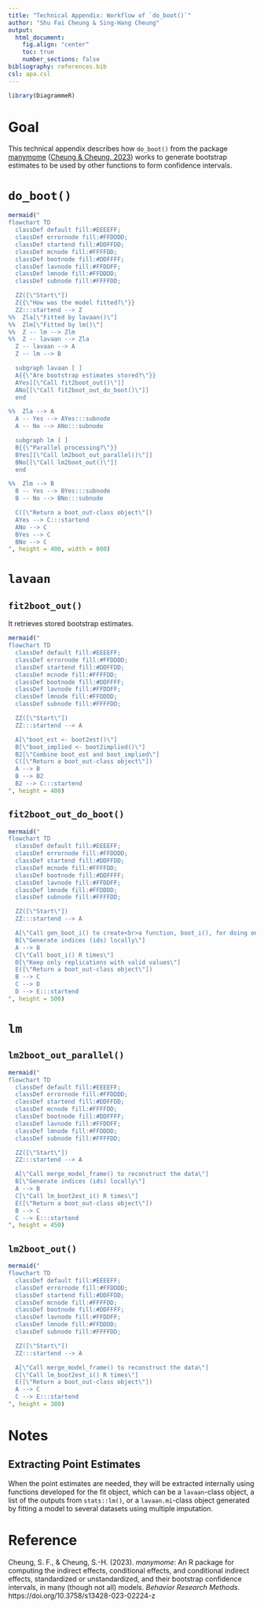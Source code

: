 ---
title: "Technical Appendix: Workflow of `do_boot()`"
author: "Shu Fai Cheung & Sing-Hang Cheung"
output:
  html_document:
    fig.align: "center"
    toc: true
    number_sections: false
bibliography: references.bib
csl: apa.csl
---

```{r echo = FALSE}
library(DiagrammeR)
```

# Goal

This technical appendix describes how `do_boot()`
from the package
[manymome](https://cran.r-project.org/package=manymome)
([Cheung & Cheung, 2023](https://doi.org/10.3758/s13428-023-02224-z))
works to generate bootstrap estimates to be used
by other functions to form confidence intervals.

# `do_boot()`

```{r fig-doboot, fig.cap = "Workflow of `manymome::do_boot()`", echo = FALSE}
mermaid("
flowchart TD
  classDef default fill:#EEEEFF;
  classDef errornode fill:#FFDDDD;
  classDef startend fill:#DDFFDD;
  classDef mcnode fill:#FFFFDD;
  classDef bootnode fill:#DDFFFF;
  classDef lavnode fill:#FFDDFF;
  classDef lmnode fill:#FFDDDD;
  classDef subnode fill:#FFFFDD;

  ZZ([\"Start\"])
  Z{{\"How was the model fitted?\"}}
  ZZ:::startend --> Z
%%  Zla[\"Fitted by lavaan()\"]
%%  Zlm[\"Fitted by lm()\"]
%%  Z -- lm --> Zlm
%%  Z -- lavaan --> Zla
  Z -- lavaan --> A
  Z -- lm --> B

  subgraph lavaan [ ]
  A{{\"Are bootstrap estimates stored?\"}}
  AYes[[\"Call fit2boot_out()\"]]
  ANo[[\"Call fit2boot_out_do_boot()\"]]
  end

%%  Zla --> A
  A -- Yes --> AYes:::subnode
  A -- No --> ANo:::subnode

  subgraph lm [ ]
  B{{\"Parallel processing?\"}}
  BYes[[\"Call lm2boot_out_parallel()\"]]
  BNo[[\"Call lm2boot_out()\"]]
  end

%%  Zlm --> B
  B -- Yes --> BYes:::subnode
  B -- No --> BNo:::subnode

  C([\"Return a boot_out-class object\"])
  AYes --> C:::startend
  ANo --> C
  BYes --> C
  BNo --> C
", height = 400, width = 800)
```

# `lavaan`

## `fit2boot_out()`

It retrieves stored bootstrap estimates.

```{r fig-fit2boot_out, fig.cap = "Workflow of `manymome::fit2boot_out()`", echo = FALSE}
mermaid("
flowchart TD
  classDef default fill:#EEEEFF;
  classDef errornode fill:#FFDDDD;
  classDef startend fill:#DDFFDD;
  classDef mcnode fill:#FFFFDD;
  classDef bootnode fill:#DDFFFF;
  classDef lavnode fill:#FFDDFF;
  classDef lmnode fill:#FFDDDD;
  classDef subnode fill:#FFFFDD;

  ZZ([\"Start\"])
  ZZ:::startend --> A

  A[\"boot_est <- boot2est()\"]
  B[\"boot_implied <- boot2implied()\"]
  B2[\"Combine boot_est and boot_implied\"]
  C([\"Return a boot_out-class object\"])
  A --> B
  B --> B2
  B2 --> C:::startend
", height = 400)
```

## `fit2boot_out_do_boot()`

```{r fig-fit2boot_out_do_boot, fig.cap = "Workflow of `manymome::fit2boot_out_do_boot()`", echo = FALSE}
mermaid("
flowchart TD
  classDef default fill:#EEEEFF;
  classDef errornode fill:#FFDDDD;
  classDef startend fill:#DDFFDD;
  classDef mcnode fill:#FFFFDD;
  classDef bootnode fill:#DDFFFF;
  classDef lavnode fill:#FFDDFF;
  classDef lmnode fill:#FFDDDD;
  classDef subnode fill:#FFFFDD;

  ZZ([\"Start\"])
  ZZ:::startend --> A

  A[\"Call gen_boot_i() to create<br>a function, boot_i(), for doing one bootstrap replication\"]
  B[\"Generate indices (ids) locally\"]
  A --> B
  C[\"Call boot_i() R times\"]
  D[\"Keep only replications with valid values\"]
  E([\"Return a boot_out-class object\"])
  B --> C
  C --> D
  D --> E:::startend
", height = 500)
```

# `lm`

## `lm2boot_out_parallel()`

```{r fig-lm2boot_out_parallel, fig.cap = "Workflow of `manymome::lm2boot_out_parallel()`", echo = FALSE}
mermaid("
flowchart TD
  classDef default fill:#EEEEFF;
  classDef errornode fill:#FFDDDD;
  classDef startend fill:#DDFFDD;
  classDef mcnode fill:#FFFFDD;
  classDef bootnode fill:#DDFFFF;
  classDef lavnode fill:#FFDDFF;
  classDef lmnode fill:#FFDDDD;
  classDef subnode fill:#FFFFDD;

  ZZ([\"Start\"])
  ZZ:::startend --> A

  A[\"Call merge_model_frame() to reconstruct the data\"]
  B[\"Generate indices (ids) locally\"]
  A --> B
  C[\"Call lm_boot2est_i() R times\"]
  E([\"Return a boot_out-class object\"])
  B --> C
  C --> E:::startend
", height = 450)
```

## `lm2boot_out()`

```{r fig-lm2boot_out, fig.cap = "Workflow of `manymome::lm2boot_out()`", echo = FALSE}
mermaid("
flowchart TD
  classDef default fill:#EEEEFF;
  classDef errornode fill:#FFDDDD;
  classDef startend fill:#DDFFDD;
  classDef mcnode fill:#FFFFDD;
  classDef bootnode fill:#DDFFFF;
  classDef lavnode fill:#FFDDFF;
  classDef lmnode fill:#FFDDDD;
  classDef subnode fill:#FFFFDD;

  ZZ([\"Start\"])
  ZZ:::startend --> A

  A[\"Call merge_model_frame() to reconstruct the data\"]
  C[\"Call lm_boot2est_i() R times\"]
  E([\"Return a boot_out-class object\"])
  A --> C
  C --> E:::startend
", height = 380)
```

# Notes

## Extracting Point Estimates

When the point estimates are needed, they will be
extracted internally using functions developed for
the fit object, which can be a `lavaan`-class object,
a list of the outputs from `stats::lm()`, or a
`lavaan.mi`-class object generated by fitting a model
to several datasets using multiple imputation.

# Reference

Cheung, S. F., & Cheung, S.-H. (2023). *manymome*: An R
package for computing the indirect effects, conditional
effects, and conditional indirect effects, standardized or
unstandardized, and their bootstrap confidence intervals,
in many (though not all) models. *Behavior Research Methods*.
https://doi.org/10.3758/s13428-023-02224-z